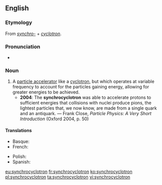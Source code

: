 ==English==

===Etymology===
From ''[[synchro-]]'' + ''[[cyclotron]]''.

===Pronunciation===
* {{IPA|/sɪŋkɹəʊˈsaɪklətɹɒn/}}

===Noun===
{{en-noun}}

# A [[particle accelerator]] like a [[cyclotron]], but which operates at variable frequency to account for the particles gaining energy, allowing for greater energies to be achieved.
#* '''2004''': The '''synchrocyclotron''' was able to accelerate protons to sufficient energies that collisions with nuclei produce pions, the lightest particles that, we now know, are made from a single quark and an antiquark. — Frank Close, ''Particle Physics: A Very Short Introduction'' (Oxford 2004, p. 50)

====Translations====
{{trans-top|particle accelerator}}
* Basque: {{t+|eu|sinkroziklotroi}}
* French: {{t+|fr|synchrocyclotron|m}}
{{trans-mid}}
* Polish: {{t|pl|synchrocyklotron|m}}
* Spanish: {{t|es|sincrociclotrón|m}}
{{trans-bottom}}

[[eu:synchrocyclotron]]
[[fr:synchrocyclotron]]
[[ko:synchrocyclotron]]
[[pl:synchrocyclotron]]
[[ta:synchrocyclotron]]
[[vi:synchrocyclotron]]